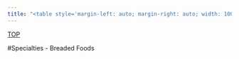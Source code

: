 ```yaml
---
title: "<table style='margin-left: auto; margin-right: auto; width: 100%'><tr style='text-align: center'><td bgcolor=white><font color=blue size=36>Smith's Family Market (logo)</font></td></tr></table>"
---
```

<div id="backtop"><a href="#">TOP</a></div>

#Specialties
- Breaded Foods